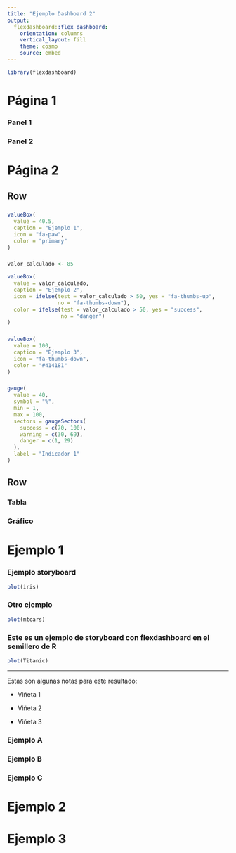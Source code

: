 ---
title: "Ejemplo Dashboard 2"
output: 
  flexdashboard::flex_dashboard:
    orientation: columns
    vertical_layout: fill
    theme: cosmo
    source: embed
---

```{r setup, include=FALSE}
library(flexdashboard)
```


Página 1 {data-orientation=rows data-icon="fa-paw"}
=====================================

### Panel 1

### Panel 2

Página 2 {data-icon="fa-dove" data-orientation=rows}
=====================================

Row
-------------------------------------

### 

```{r}
valueBox(
  value = 40.5,
  caption = "Ejemplo 1",
  icon = "fa-paw",
  color = "primary"
)
```

### 

```{r}
valor_calculado <- 85

valueBox(
  value = valor_calculado,
  caption = "Ejemplo 2",
  icon = ifelse(test = valor_calculado > 50, yes = "fa-thumbs-up",
                no = "fa-thumbs-down"),
  color = ifelse(test = valor_calculado > 50, yes = "success",
                 no = "danger")
)
```

### 

```{r}
valueBox(
  value = 100,
  caption = "Ejemplo 3",
  icon = "fa-thumbs-down",
  color = "#414181"
)
```

###

```{r}
gauge(
  value = 40,
  symbol = "%",
  min = 1,
  max = 100,
  sectors = gaugeSectors(
    success = c(70, 100),
    warning = c(30, 69),
    danger = c(1, 29)
  ),
  label = "Indicador 1"
)
```


Row
-------------------------------------

### Tabla

### Gráfico

Ejemplo 1 {data-navmenu="Menú" .storyboard}
=====================================

### Ejemplo storyboard

```{r}
plot(iris)
```

### Otro ejemplo

```{r}
plot(mtcars)
```

### Este es un ejemplo de storyboard con flexdashboard en el semillero de R

```{r}
plot(Titanic)
```

***

Estas son algunas notas para este resultado:

- Viñeta 1

- Viñeta 2

- Viñeta 3

### Ejemplo A

### Ejemplo B

### Ejemplo C

Ejemplo 2 {data-navmenu="Menú"}
=====================================

Ejemplo 3 {data-navmenu="Menú"}
=====================================